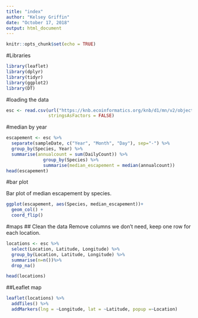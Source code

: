```yaml
---
title: "index"
author: "Kelsey Griffin"
date: "October 17, 2018"
output: html_document
---
```


```r
knitr::opts_chunk$set(echo = TRUE)
```

#Libraries
```r
library(leaflet)
library(dplyr)
library(tidyr)
library(ggplot2)
library(DT)
```

#loading the data

```r
esc <- read.csv(url("https://knb.ecoinformatics.org/knb/d1/mn/v2/object/urn%3Auuid%3Af119a05b-bbe7-4aea-93c6-85434dcb1c5e", method = "libcurl"), 
                stringsAsFactors = FALSE)
```

#median by year

```r
escapement <- esc %>% 
  separate(sampleDate, c("Year", "Month", "Day"), sep="-") %>% 
  group_by(Species, Year) %>% 
  summarise(annualcount = sum(DailyCount)) %>% 
              group_by(Species) %>% 
              summarise(median_escapement = median(annualcount))
head(escapement)
```
#bar plot

Bar plot of median escapement by species.

```r
ggplot(escapement, aes(Species, median_escapement))+
  geom_col() +
  coord_flip()
```

#maps
## Clean the data
Remove columns we don't need, keep one row for each location.

```r
locations <- esc %>% 
  select(Location, Latitude, Longitude) %>% 
  group_by(Location, Latitude, Longitude) %>%
  summarise(n=n())%>%
  drop_na()

head(locations)
```

##Leaflet map

```r
leaflet(locations) %>% 
  addTiles() %>% 
  addMarkers(lng = ~Longitude, lat = ~Latitude, popup =~Location)
```

